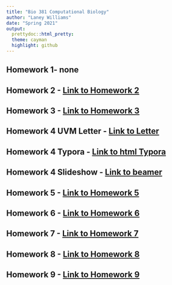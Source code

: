 ```yaml
---
title: "Bio 381 Computational Biology"
author: "Laney Williams"
date: "Spring 2021"
output:
  prettydoc::html_pretty:
  theme: cayman
  highlight: github
---
```

## Homework 1- none

## Homework 2 - [Link to Homework 2](Homework_02.html)

## Homework 3 - [Link to Homework 3](Homework-3.html)

## Homework 4  UVM Letter - [Link to Letter](01_UVM_Letter_TEMPLATE.pdf)

## Homework 4 Typora - [Link to html Typora](Homework4.html)

## Homework 4 Slideshow - [Link to beamer](01_Beamer_TEMPLATE.pdf)

## Homework 5 - [Link to Homework 5](Homework5.html)

## Homework 6 - [Link to Homework 6](Homework6.html)

## Homework 7 - [Link to Homework 7](Homework7.html)

## Homework 8 - [Link to Homework 8](Homework_8.html)

## Homework 9 - [Link to Homework 9](Homework-9.html)


